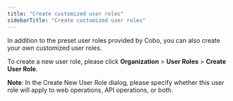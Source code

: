```yaml
---
title: "Create customized user roles"
sidebarTitle: "Create customized user roles"
---
```


In addition to the preset user roles provided by Cobo, you can also create your own customized user roles.

To create a new user role, please click **Organization** > **User Roles** > **Create User Role**.

**Note**: In the Create New User Role dialog, please specify whether this user role will apply to web operations, API operations, or both.
